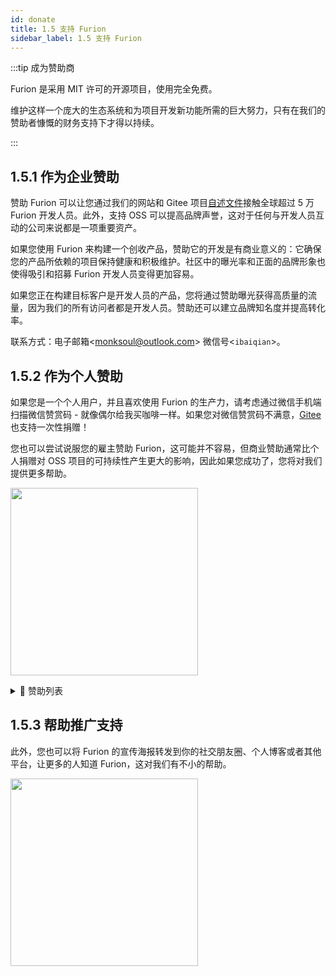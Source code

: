 ```yaml
---
id: donate
title: 1.5 支持 Furion
sidebar_label: 1.5 支持 Furion
---
```



:::tip 成为赞助商

Furion 是采用 MIT 许可的开源项目，使用完全免费。

维护这样一个庞大的生态系统和为项目开发新功能所需的巨大努力，只有在我们的赞助者慷慨的财务支持下才得以持续。

:::

## 1.5.1 作为企业赞助

赞助 Furion 可以让您通过我们的网站和 Gitee 项目[自述文件](https://gitee.com/dotnetchina/Furion)接触全球超过 5 万 Furion 开发人员。此外，支持 OSS 可以提高品牌声誉，这对于任何与开发人员互动的公司来说都是一项重要资产。

如果您使用 Furion 来构建一个创收产品，赞助它的开发是有商业意义的：它确保您的产品所依赖的项目保持健康和积极维护。社区中的曝光率和正面的品牌形象也使得吸引和招募 Furion 开发人员变得更加容易。

如果您正在构建目标客户是开发人员的产品，您将通过赞助曝光获得高质量的流量，因为我们的所有访问者都是开发人员。赞助还可以建立品牌知名度并提高转化率。

联系方式：电子邮箱<<a href="mailto:monksoul@outlook.com" title="monksoul@outlook.com">monksoul@outlook.com</a>> 微信号<`ibaiqian`>。

## 1.5.2 作为个人赞助

如果您是一个个人用户，并且喜欢使用 Furion 的生产力，请考虑通过微信手机端扫描微信赞赏码 - 就像偶尔给我买咖啡一样。如果您对微信赞赏码不满意，[Gitee](https://gitee.com/dotnetchina/Furion) 也支持一次性捐赠！

您也可以尝试说服您的雇主赞助 Furion，这可能并不容易，但商业赞助通常比个人捐赠对 OSS 项目的可持续性产生更大的影响，因此如果您成功了，您将对我们提供更多帮助。

<p>
  <img src={useBaseUrl("img/support.png")} width="300" />
</p>

<details>
  <summary>💖 赞助列表</summary>
  <div>

注：排序按赞助顺序书写

| 赞助人昵称                     | 赞助金额（元）        | 附语                                                |
| ------------------------------ | --------------------- | --------------------------------------------------- |
| 🤴 爱吃油麦菜                  | **100**               | 感谢您的开源项目！                                  |
| 👳‍♂️ 麦壳饼                      | **200**               | 感谢您的开源项目！                                  |
| 👨 Sun                         | **100**               | 感谢您的开源项目！                                  |
| 👶 d617617                     | **20**                | 感谢您的开源项目！                                  |
| 👦 Diqiguoji008                | **16.66**             | 见贤思齐                                            |
| 👲 nodyang                     | **100**               | 感谢您的开源项目！                                  |
| 👳‍♀️ mictxd                      | **100**               | 吹过的牛都实现。                                    |
| 🧓 欧流全                      | **10**                | 希望将来超越 Spring                                 |
| 👨‍⚕️ lionkon                     | **10**                | ...看了框架感觉拿来学习是很不错的...                |
| 😤 好人！                      | **10**                | Nice 的小僧，我们的 dotnetchina 马上火起来了        |
| 😮 木木 Woody                  | **10**                | 感谢您的开源项目！                                  |
| 😚 Joker Hou                   | **QQ 超级会员一个月** |                                                     |
| 🤠 ccdfz                       | **QQ 专属红包 199**   |                                                     |
| 🌝 天夫李总                    | **支付宝 6666**       | Furion 非常有意思，持续关注                         |
| 😝 六尘子                      | **微信红包 199**      | 公司已经使用，小小敬意                              |
| 🤠 ccdfz                       | **QQ 专属红包 200**   | 赞助一根内存条                                      |
| 🤑 邓亮灯                      | **28.88**             | 感谢您的开源项目！                                  |
| 😬 天道酬勤                    | **微信二维码 188**    | 小小心意                                            |
| 🥰 却月居士                    | **QQ 专属红包 100**   | 恭喜发财                                            |
| 🤩 鲁旭                        | **100**               | 感谢您的开源项目！                                  |
| 😬 散客行                      | **微信二维码 666**    | 终于找到一个不错的框架                              |
| 😌 本心                        | **100**               | 项目功能很强大                                      |
| 🙆‍♂️ 毕业生                      | **100**               | 请你喝杯咖啡                                        |
| 🦹‍♀️ 猪鼻子                      | **微信二维码 668**    | 好                                                  |
| 🧟‍♂️ 明年·今日                   | **200**               | 使用的框架里最爽的，最理想的！加油                  |
| 👨‍🎓 过去的过去                  | **50**                | 感谢您的开源项目！                                  |
| 👨‍🔧 万里兮                      | **100**               | 新公司的第一个项目从 Furion 开始                    |
| 👴 Muphalem                    | **20**                | 很热心很亲切的开发者，加油！                        |
| 💂‍♂️ 吃锅巴的码农                | **微信二维码 500**    | 就冲你的文档写得好！                                |
| 🤴 三重罗生门                  | **微信红包 200**      | 下次烤鱼你请！                                      |
| 🤵 李涛                        | **10**                | 加油，我们看到了 dotnet 美好的明天 :)               |
| 😂 !@#$%^&                     | **QQ 专属红包 100**   | 刚接触 furion，文档真棒                             |
| 😵 李斌                        | **20**                | 看到一个不错的框架，学习学习，感谢作者的无私奉献    |
| 😞 逞强                        | **QQ 专属红包 20**    | 恭喜发财                                            |
| 🤒 顾锦松                      | **QQ 专属红包 200**   | 期待文档完成时候                                    |
| 🧟‍♀️ 哈哈                        | **微信赞赏码 1000**   | 点赞作者！                                          |
| 🍍 Z                           | **微信赞赏码 100**    | 恭喜孩子诞生，谢谢大佬                              |
| 🍲 海涛                        | **50**                | 恭喜                                                |
| 😣 h                           | **微信赞赏码 100**    | qq82683656                                          |
| 👱‍♀️ 冷大大                      | **微信赞赏码 100**    | 加快文档和教学补充哦，另外需要钉钉群，平常不用 QQ   |
| 👜 腾坤                        | **微信赞赏码 10**     | 感谢您的开源项目，QQ:565728589                      |
| 🚆 文耶耶                      | **微信赞赏码 10**     | 很棒                                                |
| 🎟 Cynthiax                     | **微信转账 5000**     | 一路看着过来，小小心意                              |
| 🥴 一花一世界                  | **微信赞赏码 10**     | 感谢开源，感谢持续更新                              |
| 🥪 。                          | **微信赞赏码 2**      | 感谢                                                |
| 🎄                             | **微信赞赏码 20**     | 感谢你的开源项目                                    |
| 🍖 班卓                        | **微信赞赏码 9.9**    | 新年快乐                                            |
| 🥖 雨天裸奔的猫                | **微信赞赏码 10**     | 加油！好东西，期待更多新特性                        |
| 🍖 班卓                        | **微信赞赏码 9.9**    | 加个鸡腿                                            |
| 🍘 Egota Tiya                  | **微信赞赏码 6.66**   | 真的不错，准备使用这个框架                          |
| 🤩 李氏天下                    | **微信赞赏码 200**    | 坚持下去                                            |
| 🎗 Trube                        | **微信赞赏码 200**    | 感恩                                                |
| 🧦 不长胡子的毛                | **微信赞赏码 100**    | Fur                                                 |
| 👓 醉酒码农                    | **微信赞赏码 1000**   | 单次只能赞助 200，捐赠 5 次，支持 Furion            |
| 😢 XIUXIN                      | **微信赞赏码 20**     | 谢大佬，春天里的第一杯奶茶                          |
| 👩‍🦳 吴鹏                        | **微信赞赏码 100**    | 感谢这么好的框架和文档                              |
| 🧔 Symmmee                     | **QQ 专属红包 20**    | 太牛了                                              |
| 🤴 隐居~~~                     | **QQ 专属红包 100**   | 支持一下吧                                          |
| 👵 饭粥                        | **微信赞赏码 66**     | 6666666666                                          |
| 🎭 Free                        | **微信赞赏码 20**     | 感谢开源。比较敬业的架构师，支持一下                |
| 👑 时不待我                    | **微信赞赏码 50**     | 请你喝咖啡                                          |
| 😋 Eway5                       | **微信赞赏码 99**     | 找 abp 搜到 Furion 的，没想到国内有这么优秀的贡献者 |
| 🍛 吃瓜青蛙                    | **微信赞赏码 100**    | 加油，点赞                                          |
| 👩‍🎤 陈启表                      | **微信赞赏码 100**    | 敬佩开源，希望能成为未来.NET 项目框架之星！！       |
| 👨‍🔧 sunshuaize                  | **100**               | 感谢您的开源项目！                                  |
| 🚍 淘小涛                      | **10**                | 略尽绵薄之力，加油~大家                             |
| 🍖 常松                        | **微信赞赏码 100**    | 开源不易，感谢您的开源                              |
| 🍙 种一抹馨香                  | **微信赞赏码 50**     | 每次犯低级错误问你，都很耐心解答                    |
| 😐 Ray                         | **微信赞赏码 8.88**   | ray@wwads.cn 求合作                                 |
| 😁 王歆                        | **微信赞赏码 10**     | 略表心意，希望你的教程早些出来                      |
| 🧶 Mark                        | **微信赞赏码 166**    |                                                     |
| 🎡 顾龙飞                      | **10**                | 感谢你的开源项目                                    |
| 🎏 石头                        | **微信赞赏码 20**     | 加油，给力                                          |
| 😣 慢慢                        | **微信赞赏码 100**    | 学习学习，挺好的架构                                |
| 🎊 Minhoz                      | **微信赞赏码 8**      | Furion 必火，大势所趋                               |
| 🏹 瓯印软件                    | **88.88**             | 感谢你的开源项目                                    |
| 🤩 独、特                      | **10**                | 希望越来越好                                        |
| 🧵                             | **微信赞赏码 20**     |                                                     |
| 👸 李孟良                      | **微信赞赏码 100**    | 支持开源，感谢付出                                  |
| 🥰 易旭锋                      | **微信赞赏码 50**     |                                                     |
| 😆 liupan                      | **微信赞赏码 200**    |                                                     |
| 😏 君临天下                    | **微信赞赏码 20**     |                                                     |
| 🎉 海绵                        | **微信赞赏码 100**    | 大佬加油                                            |
| 🎊 好名字                      | **微信赞赏码 10**     | 希望尽快使用上 Furion 全家桶                        |
| 🤗 A.LO                        | **微信赞赏码 100**    | wash 3rd foot only                                  |
| 🤣 朱鹏程                      | **微信赞赏码 50**     | 午夜小精灵                                          |
| 😉 空问                        | **微信赞赏码 50**     | 加油，感谢！                                        |
| 😃 某人                        | **微信赞赏码 50**     | 大佬，喝阔落                                        |
| 😃 june                        | **微信赞赏码 10**     | june-WHQ                                            |
| 😃 A.Mr 厘米                   | **微信赞赏码 101**    | 加油！                                              |
| 😃 大漠胡杨                    | **微信赞赏码 50**     | 再接再厉                                            |
| 😃 Anybody                     | **微信赞赏码 1000**   | 坚持下去                                            |
| 😃 听风                        | **微信赞赏码 200**    |                                                     |
| 🌝 dZhang Davil                | **支付宝 10000**      | great project.                                      |
| 🌝 aifie                       | **50**                | YYDS，佩服，感谢您的开源项目！                      |
| 🌝 🎄++                        | **微信赞赏码 10**     | 正在学习中，大佬加油！                              |
| 🌝 无服务                      | **微信赞赏码 20**     | 感谢你的开源项目                                    |
| 🌝 铭                          | **微信赞赏码 10**     |                                                     |
| 🌝 生旦净末丑                  | **微信赞赏码 200**    | 加油，666                                           |
| 🌝 Mog                         | **微信赞赏码 50**     | 挺好用的                                            |
| 🌝 其实 °                      | **微信赞赏码 20**     | 事件总线太好用了                                    |
| 🌝 SU                          | **微信赞赏码 10**     | 功能强度大，持续关注                                |
| 🌝                             | **微信赞赏码 100**    | 项目挺好！                                          |
| 🌝 M                           | **微信赞赏码 10**     | 希望国货崛起                                        |
| 🌝 EE                          | **微信赞赏码 20**     | 感谢那么棒的项目                                    |
| 🌝 陈春胜                      | **微信赞赏码 20**     | 浪里星辰                                            |
| 🌝 whd                         | **微信赞赏码 200**    | 支持                                                |
| 🌝 Dong                        | **微信赞赏码 20**     | 感谢开源，聊表心意！                                |
| 🌝 琳琅水月                    | **微信赞赏码 100**    | 非常棒。省时省力。持续关注！                        |
| 🌝 种花家村长                  | **微信赞赏码 20**     | 希望事件总线优化一下性能                            |
| 🌝 刘强                        | **微信赞赏码 200**    | 感谢开源！期待更好的未来！                          |
| 🌝 刘强                        | **微信转账 1000**     | 请兄弟们吃顿饭                                      |
| 🌝 芝麻芯                      | **微信赞赏码 100**    | 初学者，感谢让我们能专注于业务                      |
| 🌝 june                        | **微信赞赏码 10**     | june-WHQ                                            |
| 🌝 jamie                       | **微信赞赏码 10**     | 感谢无私奉献，收获满满                              |
| 🌝 君子兰                      | **微信赞赏码 20**     | NET 开发者加油~                                     |
| 🌝 王雾                        | **微信赞赏码 20**     | 希望 Furion 越来越好                                |
| 🌝 李孟良                      | **微信赞赏码 100**    | Furion 越来越好 赞                                  |
| 🌝 黄                          | **微信赞赏码 100**    | 感谢你的开源项目                                    |
| 🌝 HOMING_HNLY                 | **微信赞赏码 10**     | 感谢开源，敬佩持之以恒的更新！                      |
| 🌝 Xukaige                     | **微信赞赏码 5**      | 钱虽少，一片心意，加油                              |
| 🌝 快乐的小帅哥                | **微信赞赏码 20**     | 支持一下，基础功能不错，节省开发时间                |
| 🌝 TR                          | **微信赞赏码 10**     | 很赞，小小的支持一下开源上项目！                    |
| 🚍 wangshiqiao125              | **10**                | 感谢您的开源项目！                                  |
| 🚍 Xukaige                     | **微信赞赏码 5**      | 钱虽少，一片心意，加油。                            |
| 🚍 Coder_Army                  | **50**                | 感谢您的开源项目！和尚辛苦啦                        |
| 🚍 fujin                       | **微信赞赏码 166.66** | 感谢开源。                                          |
| 🚍 木三科技-软件开发           | **微信赞赏码 66.66**  | Furion 很强大，公司已开始使用，感谢开源。           |
| 🚍 dd                          | **微信赞赏码 50**     | 感谢您的开源项目!                                   |
| 🚍 chenYuAn                    | **微信赞赏码 10**     | 感谢您的开源项目！                                  |
| 🚍 keni                        | **微信赞赏码 20**     | 很棒，要是有纯英文版的更容易推广                    |
| 🚍 Talk is cheap               | **微信赞赏码 30**     | 感谢大佬无私奉献，文档细致全面，乃我辈典范          |
| 🚍 李涛                        | **微信赞赏码 20**     | 感谢您的开源项目，一直在使用                        |
| 🚍 七色**^\_^**                | **微信赞赏码 100**    | 坚持下去，我是你的铁杆粉丝                          |
| 🚍 鱼                          | **微信赞赏码 50**     | 桂电鱼                                              |
| 🚍 文林                        | **50**                | 感谢您的开源项目                                    |
| 🚍 AndyLi                      | **微信赞赏码 100**    | 让.NET 开发更简单，更通用，更流行。                 |
| 🚍 未来                        | **微信赞赏码 20**     | 从 20 年开始用到现在，感谢付出                      |
| 🚍 许云                        | **微信赞赏码 100**    | 我还没有开始用，不管行不行，先赞助一下。            |
| 🚍 王韩广                      | **100**               | 感谢您的开源项目，若有官方群请私信我，谢谢！        |
| 🚍 辉                          | **微信赞赏码 50**     | 感谢                                                |
| 🚍 with you                    | **微信赞赏码 20**     | 感谢!                                               |
| 🚍 蒋状先生                    | **微信赞赏码 99**     |                                                     |
| 🚍 江左梅郎-工作在浏览器上的人 | **微信赞赏码 10**     | 谢谢，公司做项目里用到了这个框架                    |
| 🚍 Bai Jianlong                | **微信赞赏码 20**     |                                                     |
| 🚍 写意                        | **微信赞赏码 100**    | 很好的框架，文档丰富                                |
| 🚍                             | **微信赞赏码 10**     | 我打不开 app 下载链接                               |
| 🚍 木偶                        | **微信赞赏码 100**    | 偶然看到，个人开源，实属不易 👍！加油！             |
| 🚍 九九八十二                  | **微信赞赏码 99**     | 加油                                                |
| 🚍 !                           | **微信赞赏码 50**     | 给大佬上水                                          |
| 🚍 with you                    | **微信赞赏码 20**     | 谢谢大佬                                            |
| 🚍 我口说我心                  | **微信赞赏码 50**     | 希望好的框架能一直持续下去                          |
| 🚍 Coder                       | **微信赞赏码 100**    | 感谢大佬记得我！真心祝福你更好                      |
| 🚍 小何                        | **微信赞赏码 20**     | 非常好的框架，帮大忙了                              |
| 🚍 哆哆                        | **微信赞赏码 100**    | 大佬的技术数一数二，大佬的精神万中无一              |
| 🚍 易留洋                      | **微信赞赏码 30**     | 加油 开源不易                                       |
| 🚍 talent-tan                  | **500**               | 祝陈总的 Furion 越来越好！                          |

  </div>
</details>

## 1.5.3 帮助推广支持

此外，您也可以将 Furion 的宣传海报转发到你的社交朋友圈、个人博客或者其他平台，让更多的人知道 Furion，这对我们有不小的帮助。

<p>
  <img src={useBaseUrl("img/Furion_Share.png")} width="300" />
</p>
